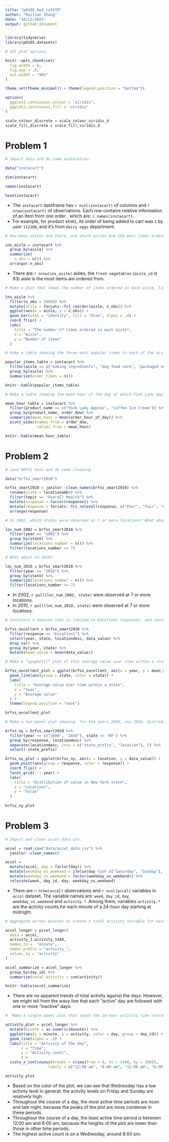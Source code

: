 ```yaml
---
title: "p8105_hw3_rz2570"
author: "Ruilian Zhang"
date: "10/12/2021"
output: github_document
---
```


```r
library(tidyverse)
library(p8105.datasets)

# Set plot options.

knitr::opts_chunk$set(
  fig.width = 6,
  fig.asp = .6,
  out.width = "90%"
)

theme_set(theme_minimal() + theme(legend.position = "bottom"))

options(
  ggplot2.continuous.colour = "viridis",
  ggplot2.continuous.fill = "viridis"
)

scale_colour_discrete = scale_colour_viridis_d
scale_fill_discrete = scale_fill_viridis_d
```


# Problem 1

```r
# Import data and do some exploration.

data("instacart")

dim(instacart)

names(instacart)

head(instacart) 
```

* The `instacart` dataframe has `r ncol(instacart)` of columns and `r nrow(instacart)` of observations. Each row contains relative information of an item from one order , which are: `r names(instacart)`.  
* For example, for product `49302`, its order of being added to cart was `1` by user `112108`, and it's from `dairy eggs` department.  

```r
# How many aisles are there, and which aisles are the most items ordered from?

ins_aisle = instacart %>% 
  group_by(aisle) %>% 
  summarize(
    n_obs = n()) %>% 
  arrange(-n_obs)
```

* There are `r nrow(ins_aisle)` aisles, the `fresh vegetables` (`aisle_id` is 83) aisle is the most items are ordered from.

```r
# Make a plot that shows the number of items ordered in each aisle, limiting this to aisles with more than 10000 items ordered.

ins_aisle %>% 
  filter(n_obs > 10000) %>% 
  mutate(aisle = forcats::fct_reorder(aisle, n_obs)) %>% 
  ggplot(aes(x = aisle, y = n_obs)) +
  geom_bar(stat = "identity", fill = "blue", alpha = .8) +
  coord_flip() +
  labs(
    title = "The number of items ordered in each aisle",
    x = "Aisle",
    y = "Number of items"
  )
```

```r
# Make a table showing the three most popular items in each of the aisles “baking ingredients”, “dog food care”, and “packaged vegetables fruits”.

popular_items_table = instacart %>% 
  filter(aisle == c("baking ingredients", "dog food care", "packaged vegetables fruits")) %>% 
  group_by(aisle) %>% 
  summarize(order_times = n())

knitr::kable(popular_items_table)
```

```r
# Make a table showing the mean hour of the day at which Pink Lady Apples and Coffee Ice Cream are ordered on each day of the week.

mean_hour_table = instacart %>% 
  filter(product_name == c("Pink Lady Apples", "Coffee Ice Cream")) %>%
  group_by(product_name, order_dow) %>% 
  summarize(mean_hour = mean(order_hour_of_day)) %>% 
  pivot_wider(names_from = order_dow,
              values_from = mean_hour) 

knitr::kable(mean_hour_table)
```



# Problem 2

```r
# load BRFSS data and do some cleaning

data("brfss_smart2010")

brfss_smart2010 = janitor::clean_names(brfss_smart2010) %>% 
  rename(state = locationabbr) %>% 
  filter(topic == "Overall Health") %>% 
  mutate(response = factor(response)) %>% 
  mutate(response = forcats::fct_relevel(response, c("Poor", "Fair", "Good", "Very good", "Excellent"))) %>% 
  arrange(response)
```

```r
# In 2002, which states were observed at 7 or more locations? What about in 2010?

loc_num_2002 = brfss_smart2010 %>% 
  filter(year == "2002") %>% 
  group_by(state) %>% 
  summarize(locations_number = n()) %>% 
  filter(locations_number >= 7)

# What about in 2010?

loc_num_2010 = brfss_smart2010 %>% 
  filter(year == "2010") %>% 
  group_by(state) %>% 
  summarize(locations_number = n()) %>% 
  filter(locations_number >= 7)
```

* In 2002, `r pull(loc_num_2002, state)` were observed at 7 or more locations.  
* In 2010, `r pull(loc_num_2010, state)` were observed at 7 or more locations. 

```r
# Construct a dataset that is limited to Excellent responses, and contains, year, state, and a variable that averages the data_value across locations within a state.

brfss_excellent = brfss_smart2010 %>% 
  filter(response == "Excellent") %>% 
  select(year, state, locationdesc, data_value) %>% 
  drop_na() %>% 
  group_by(year, state) %>% 
  mutate(mean_value = mean(data_value))

# Make a “spaghetti” plot of this average value over time within a state.

brfss_excellent_plot = ggplot(brfss_excellent, aes(x = year, y = mean_value)) +
  geom_line(aes(group = state, color = state)) +
  labs(
    title = "Average value over time within a state",
    x = "Year",
    y = "Average value"
  ) +
  theme(legend.position = "none")

brfss_excellent_plot
```

```r
# Make a two-panel plot showing, for the years 2006, and 2010, distribution of data_value for responses (“Poor” to “Excellent”) among locations in NY State.

brfss_ny = brfss_smart2010 %>% 
  filter(year == c("2006", "2010"), state == "NY") %>% 
  group_by(response, locationdesc) %>% 
  separate(locationdesc, into = c("state_prefix", "location"), 5) %>% 
  select(-state_prefix)

brfss_ny_plot = ggplot(brfss_ny, aes(x = location, y = data_value)) +
  geom_point(aes(group = response, color = response)) + 
  coord_flip() +
  facet_grid(. ~ year) +
  labs(
    title = "Distribution of value in New York state",
    x = "Locations",
    y = "Value"
  )
  
brfss_ny_plot
```



# Problem 3

```r
# Import and clean accel_data.csv.

accel = read_csv("data/accel_data.csv") %>% 
  janitor::clean_names()

accel = 
  mutate(accel, day = factor(day)) %>% 
  mutate(weekday_vs_weekend = ifelse(day %in% c("Saturday", "Sunday"), "weekend", "weekday")) %>% 
  mutate(weekday_vs_weekend = factor(weekday_vs_weekend)) %>% 
  relocate(week, day_id, day, weekday_vs_weekend)
```

* There are `r nrow(accel)` observations and `r ncol(accel)` variables in `accel` dataset. The variable names are: `week`, `day_id`, `day`, `weekday_vs_weekend` and `activity.*`. Among them, variables `activity.*` are the activity counts for each minute of a 24-hour day starting at midnight.

```r
# Aggregate across minutes to create a total activity variable for each day, and create a table showing these totals.

accel_longer = pivot_longer(
  data = accel,
  activity_1:activity_1440,
  names_to =  "minute",
  names_prefix = "activity_",
  values_to = "activity"
)

accel_summarize = accel_longer %>% 
  group_by(day_id) %>% 
  summarize(total_activity = sum(activity))

knitr::kable(accel_summarize)
```

* There are no apparent trends of total activity against the days. However, we might tell from the wavy line that each "active" day are followed with one or more "inactive" days.  


```r
#  Make a single-panel plot that shows the 24-hour activity time courses for each day and use color to indicate day of the week.

activity_plot = accel_longer %>%
  mutate(minute = as.numeric(minute)) %>% 
  ggplot(aes(x = minute, y = activity, color = day, group = day_id)) +
  geom_line(alpha = .5) +
  labs(title = "Activity of the day",
       x = "Time",
       y = "Activity count",
       ) +
  scale_x_continuous(breaks = c(seq(from = 0, to = 1440, by = 360)),
                   labels = c("12:00 am", "6:00 am", "12:00 pm", "6:00 pm", "11:59 pm"))

activity_plot
```

* Based on the color of the plot, we can see that Wednesday has a low activity level in general; the activity levels on Friday and Sunday are relatively high.  
* Throughout the course of a day, the most active time periods are noon and late night, because the peaks of the plot are more condense in these periods.  
* Throughout the course of a day, the least active time period is between 12:00 am and 6:00 am, because the heights of the plot are lower than those in other time periods.  
* The highest active count is on a Wednesday, around 8:00 pm.